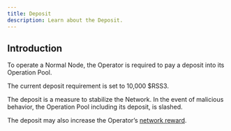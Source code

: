 ```yaml
---
title: Deposit
description: Learn about the Deposit.
---
```


## Introduction

To operate a Normal Node, the Operator is required to pay a deposit into its Operation Pool.

<Callout>
  The current deposit requirement is set to 10,000 $RSS3.
</Callout>

The deposit is a measure to stabilize the Network. In the event of malicious behavior, the Operation Pool including its deposit, is slashed.

The deposit may also increase the Operator’s [network reward](/guide/concepts/fee-and-calculation/network-reward).
